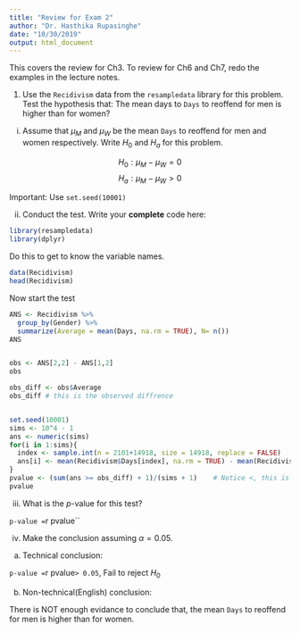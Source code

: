 ```yaml
---
title: "Review for Exam 2"
author: "Dr. Hasthika Rupasinghe"
date: "10/30/2019"
output: html_document
---
```


This covers the review for Ch3. To review for Ch6 and Ch7, redo the examples in the lecture notes.


1) Use the `Recidivism` data from the `resampledata` library for this problem. Test the hypothesis that: The mean days to `Days` to reoffend for men is higher than for women?

  i) Assume that $\mu_{M}$ and $\mu_{W}$ be the mean `Days` to reoffend for men and women respectively. Write $H_0$ and $H_a$ for this problem.
  
$$H_0: \mu_{M} - \mu_{W} = 0$$
$$H_a: \mu_{M} - \mu_{W} > 0$$

Important: Use `set.seed(10001)`

  ii) Conduct the test. Write your **complete** code here:
  
```r
library(resampledata)
library(dplyr)
```

Do this to get to know the variable names.

```r
data(Recidivism)
head(Recidivism)
```

Now start the test
  
```r

ANS <- Recidivism %>%
  group_by(Gender) %>%
  summarize(Average = mean(Days, na.rm = TRUE), N= n())
ANS


obs <- ANS[2,2] - ANS[1,2]
obs

obs_diff <- obs$Average
obs_diff # this is the observed diffrence


set.seed(10001)
sims <- 10^4 - 1 
ans <- numeric(sims)
for(i in 1:sims){
  index <- sample.int(n = 2101+14918, size = 14918, replace = FALSE)
  ans[i] <- mean(Recidivism$Days[index], na.rm = TRUE) - mean(Recidivism$Days[-index], na.rm = TRUE)
}
pvalue <- (sum(ans >= obs_diff) + 1)/(sims + 1)    # Notice <, this is because alternative hypothsis has <.
pvalue
```  
  
  iii) What is the $p$-value for this test?
  

 `p-value = `r pvalue``
 
     
  iv) Make the conclusion assuming $\alpha = 0.05$.
  
  a) Technical conclusion:
     

 `p-value = `r pvalue` > 0.05`, Fail to reject $H_0$

  
  
  b) Non-technical(English) conclusion:

 There is NOT enough evidance to conclude that, the mean `Days` to reoffend for men is higher than for women.

